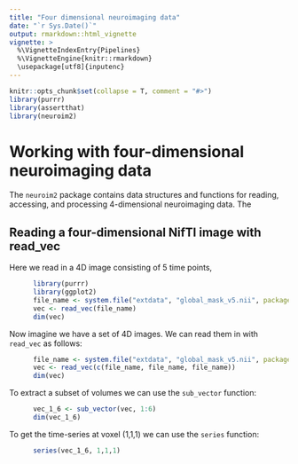 ```yaml
---
title: "Four dimensional neuroimaging data"
date: "`r Sys.Date()`"
output: rmarkdown::html_vignette
vignette: >
  %\VignetteIndexEntry{Pipelines}
  %\VignetteEngine{knitr::rmarkdown}
  \usepackage[utf8]{inputenc}
---
```


```r
knitr::opts_chunk$set(collapse = T, comment = "#>")
library(purrr)
library(assertthat)
library(neuroim2)
```

Working with four-dimensional neuroimaging data
===================

The `neuroim2` package contains data structures and functions for reading, accessing, and processing 4-dimensional neuroimaging data. The 

## Reading a four-dimensional NifTI image with read_vec

Here we read in a 4D image consisting of 5 time points,

```r
      library(purrr)
      library(ggplot2)
      file_name <- system.file("extdata", "global_mask_v5.nii", package="neuroim2")
      vec <- read_vec(file_name)
      dim(vec)
```

Now imagine we have a set of 4D images. We can read them in with `read_vec` as follows:


```r
    
      file_name <- system.file("extdata", "global_mask_v5.nii", package="neuroim2")
      vec <- read_vec(c(file_name, file_name, file_name))
      dim(vec)
```

To extract a subset of volumes we can use the `sub_vector` function:

```r
    
      vec_1_6 <- sub_vector(vec, 1:6)
      dim(vec_1_6)
```

To get the time-series at voxel (1,1,1) we can use the `series` function:

```r
      
      series(vec_1_6, 1,1,1)
```


